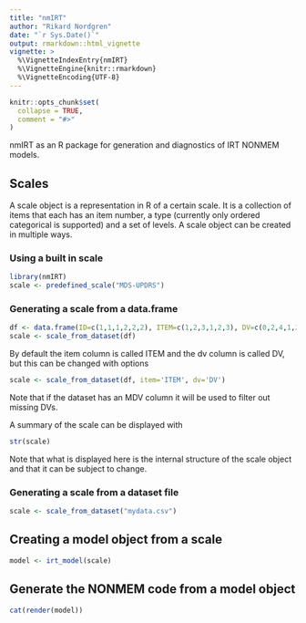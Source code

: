 ```yaml
---
title: "nmIRT"
author: "Rikard Nordgren"
date: "`r Sys.Date()`"
output: rmarkdown::html_vignette
vignette: >
  %\VignetteIndexEntry{nmIRT}
  %\VignetteEngine{knitr::rmarkdown}
  %\VignetteEncoding{UTF-8}
---
```


```r
knitr::opts_chunk$set(
  collapse = TRUE,
  comment = "#>"
)
```

nmIRT as an R package for generation and diagnostics of IRT NONMEM models.

## Scales

A scale object is a representation in R of a certain scale. It is a collection of items that each has an item number, a type (currently only ordered categorical is supported) and a set of levels. A scale object can be created in multiple ways. 

### Using a built in scale

```r
library(nmIRT)
scale <- predefined_scale("MDS-UPDRS")
```

### Generating a scale from a data.frame
```r
df <- data.frame(ID=c(1,1,1,2,2,2), ITEM=c(1,2,3,1,2,3), DV=c(0,2,4,1,2,1))
scale <- scale_from_dataset(df)
```

By default the item column is called ITEM and the dv column is called DV, but this can be changed with options
```r
scale <- scale_from_dataset(df, item='ITEM', dv='DV')
```

Note that if the dataset has an MDV column it will be used to filter out missing DVs.

A summary of the scale can be displayed with
```r
str(scale)
```
Note that what is displayed here is the internal structure of the scale object and that it can be subject to change.


### Generating a scale from a dataset file
```r
scale <- scale_from_dataset("mydata.csv")
```

## Creating a model object from a scale
```r
model <- irt_model(scale)
```

## Generate the NONMEM code from a model object
```r
cat(render(model))
```
